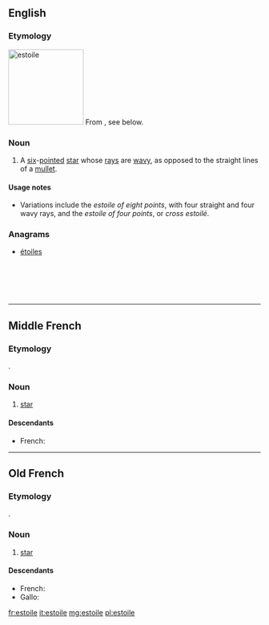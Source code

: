 ==English==

===Etymology===
[[Image:Héraldique meuble Estoile.svg|thumb|150px|estoile]]
From {{etyl|fro|en}}, see below.

===Noun===
{{en-noun}}

# {{label|en|heraldiccharge}} A [[six]]-[[pointed]] [[star]] whose [[rays]] are [[wavy]], as opposed to the straight lines of a [[mullet]].

====Usage notes====
* Variations include the ''estoile of eight points'', with four straight and four wavy rays, and the ''estoile of four points'', or ''cross estoilé''.

===Anagrams===
* [[étoiles#English|étoiles]]

<br />
<br />
<br />
<br />

----

==Middle French==

===Etymology===
{{etyl|la|frm}} {{m|la|stella}}.

===Noun===
{{frm-noun|f}}

# [[star]]

====Descendants====
* French: {{l|fr|étoile}}

----

==Old French==

===Etymology===
{{etyl|la|fro}} {{m|la|stella}}.

===Noun===
{{fro-noun|f}}

# [[star]]

====Descendants====
* French: {{l|fr|étoile}}
* Gallo: {{l|roa-gal|esteill}}

[[fr:estoile]]
[[it:estoile]]
[[mg:estoile]]
[[pl:estoile]]